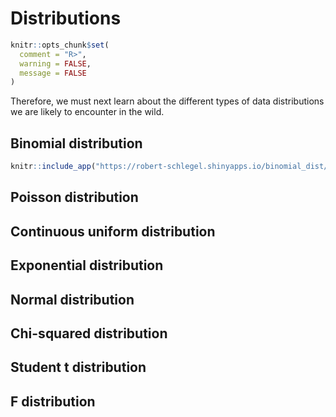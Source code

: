 # Distributions


```r
knitr::opts_chunk$set(
  comment = "R>", 
  warning = FALSE, 
  message = FALSE
)
```

Therefore, we must next learn about the different types of data distributions we are likely to encounter in the wild.

## Binomial distribution

```r
knitr::include_app("https://robert-schlegel.shinyapps.io/binomial_dist/", height = "600px")
```

## Poisson distribution

## Continuous uniform distribution

## Exponential distribution

## Normal distribution

## Chi-squared distribution

## Student t distribution

## F distribution
